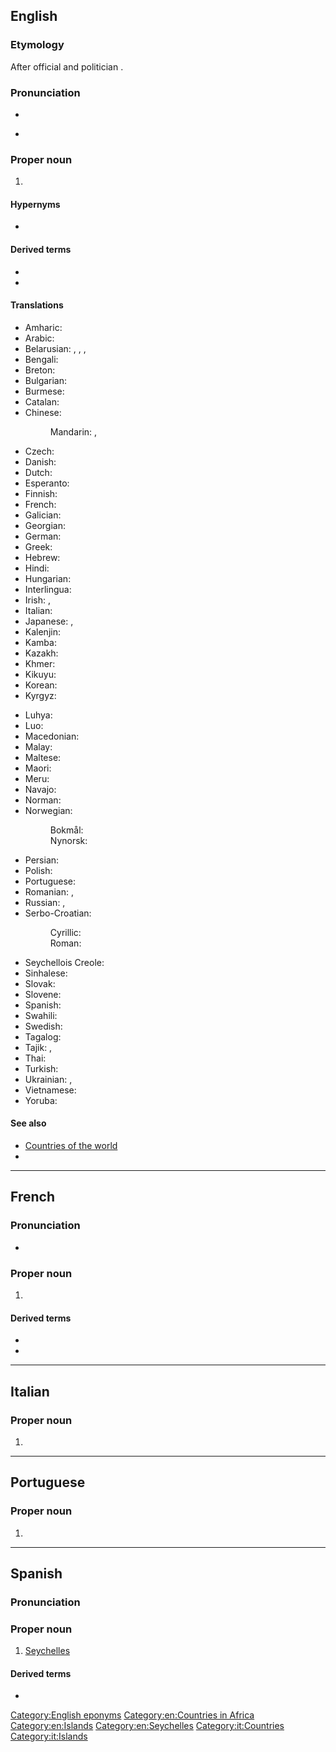 ==English==
{{wikipedia}}

===Etymology===
After {{etyl|fr|en}} official and politician {{w|Jean Moreau de Séchelles}}.

===Pronunciation===
* {{IPA|en|/seɪˈʃɛlz/}}
* {{a|US}} {{audio|en|En-us-Seychelles.ogg}}

===Proper noun===
{{en-plural noun|head=the Seychelles}}

# {{senseid|en|Q1042}}{{place|en|country|in East|continent/Africa|official=Republic of Seychelles}}

====Hypernyms====
* {{l|en|Subsahara}}

====Derived terms====
* {{l|en|Seychellois}}
* {{l|en|Seyche}}


====Translations====
{{trans-top|id=Q1042|country in East Africa}}
* Amharic: {{t|am|ሲሸልስ}}
* Arabic: {{t|ar|سِيشِيل|m|tr=sišīl}}
* Belarusian: {{t|be|Сейшэ́лы|f-p}}, {{t|be|Сейшэ́льскія астравы́|m-p}}, {{t|be|Сэйшэ́лы|f-p}}, {{t|be|Сэйшэ́льскія астравы́|m-p}}
* Bengali: {{t+|bn|সেশেল}}
* Breton: {{t|br|Sechelez}}
* Bulgarian: {{t|bg|Сейше́ли|m-p}}
* Burmese: {{t|my|ဆေးရှဲ}}
* Catalan: {{t+|ca|Seychelles|f-p}}
* Chinese:
*: Mandarin: {{t+|cmn|塞舌爾|sc=Hani}}, {{t+|cmn|塞舌尔|tr=Sàishé'ěr|sc=Hani}}
* Czech: {{t+|cs|Seychely|p}}
* Danish: {{t|da|Seychellerne}}
* Dutch: {{t+|nl|Seychellen}}
* Esperanto: {{t+|eo|Sejŝeloj|p}}
* Finnish: {{t+|fi|Seychellit}}
* French: {{t+|fr|Seychelles}}
* Galician: {{t+|gl|Seixeles|f-p}}
* Georgian: {{t|ka|სეიშელის კუნძულები}}
* German: {{t+|de|Seychellen}}
* Greek: {{t+|el|Σεϋχέλλες|f-p}}
* Hebrew: {{t|he|סיישל|tr=seyshel|alt=סֵיְשֶׁל / סיישל}}
* Hindi: {{t+|hi|सेशेल्स}}
* Hungarian: {{t+|hu|Seychelle-szigetek}}
* Interlingua: {{t|ia|Seychelles}}
* Irish: {{t|ga|Séiséil|m|alt=Na Séiséil}}, {{t|ga|Poblacht na Séiséal|f}}
* Italian: {{t|it|Seicelle}}
* Japanese: {{t|ja|セイシェル|tr=Seisheru}}, {{t+|ja|セーシェル|tr=Sēsheru}}
* Kalenjin: {{t|kln|Shelisheli}}
* Kamba: {{t|kam|Shelisheli}}
* Kazakh: {{t|kk|Сейшель аралдары}}
* Khmer: {{t|km|សេសែល}}
* Kikuyu: {{t|ki|Shelisheli}}
* Korean: {{t+|ko|^세이셸}}
* Kyrgyz: {{t|ky|Сейшел аралдары}}
{{trans-mid}}
* Luhya: {{t|luy|Bushelisheli}}
* Luo: {{t|luo|sishel}}
* Macedonian: {{t|mk|Сејшели|m-p}}
* Malay: {{t|ms|Seychelles}}
* Maltese: {{t|mt|Sejxell|alt=is-Sejxell}}
* Maori: {{t|mi|Heikere  }}
* Meru: {{t|mer|ushelisheli}}
* Navajo: {{t|nv|Seishel}}
* Norman: {{t|nrf|Seychelles|f-p}}
* Norwegian:
*: Bokmål: {{t+|nb|Seychellene}}
*: Nynorsk: {{t+|nn|Seychellane}}
* Persian: {{t|fa|سیشل|tr=seyšel}}
* Polish: {{t+|pl|Seszele}}
* Portuguese: {{t+|pt|Seicheles}}
* Romanian: {{t+|ro|Seychelles}}, {{t|ro|Seișele}}
* Russian: {{t|ru|Сейше́лы|f-p}}, {{t|ru|Сейше́льские острова́|m-p}}
* Serbo-Croatian:
*: Cyrillic: {{t|sh|Сејшели|m-p}}
*: Roman: {{t+|sh|Sejšeli|m-p}}
* Seychellois Creole: {{t|crs|Sesel}}
* Sinhalese: {{t|si|සීෂෙල්ස්}}
* Slovak: {{t|sk|Seychely|p}}
* Slovene: {{t+|sl|Sejšéli|m-p}}
* Spanish: {{t+|es|Seychelles|f-p}}
* Swahili: {{t+|sw|Shelisheli}}
* Swedish: {{t+|sv|Seychellerna}}
* Tagalog: {{t|tl|Seysyels}}
* Tajik: {{t|tg|Ҷазираҳои Сейшел}}, {{t|tg|Сейшел}}
* Thai: {{t+|th|เซเชลส์}}
* Turkish: {{t+|tr|Seyşeller|p}}
* Ukrainian: {{t|uk|Сейше́ли|f-p}}, {{t+|uk|Сейше́льські острови́|m-p}}
* Vietnamese: {{t|vi|Xây-sen}}
* Yoruba: {{t|yo|Seṣẹlẹsi}}
{{trans-bottom}}

====See also====
* [[Appendix:Countries of the world|Countries of the world]]
* {{list:countries of Africa/en}}

[[Category:English eponyms]]
[[Category:en:Countries in Africa]]
[[Category:en:Islands]]
[[Category:en:Seychelles]]

----

==French==

===Pronunciation===
* {{audio|fr|Fr-Seychelles.ogg|Audio}}

===Proper noun===
{{fr-proper noun|f-p}}

# {{l|en|Seychelles}}

====Derived terms====
* {{l|fr|Seychellois}}
* {{l|fr|seychellois}}

{{C|fr|Countries|Islands}}

----

==Italian==
{{wikipedia|lang=it}}

===Proper noun===
{{it-proper noun|f}} {{g|p}}

# {{l|en|Seychelles}}

[[Category:it:Countries]]
[[Category:it:Islands]]

----

==Portuguese==

===Proper noun===
{{pt-proper noun|f-p}}

# {{alternative spelling of|pt|Seicheles}}

----

==Spanish==
{{wikipedia|lang=es}}

===Pronunciation===
{{es-IPA|Seicheles}}

===Proper noun===
{{es-proper noun|f}}

# [[#English|Seychelles]]

====Derived terms====
* {{l|es|seychellense}}

{{C|es|Countries|Islands}}